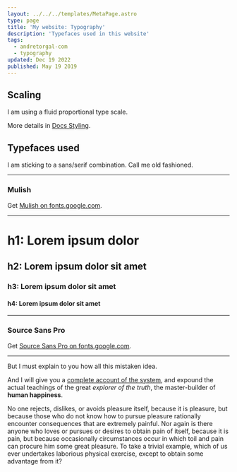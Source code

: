 ```yaml
---
layout: ../../../templates/MetaPage.astro
type: page
title: 'My website: Typography'
description: 'Typefaces used in this website'
tags:
  - andretorgal-com
  - typography
updated: Dec 19 2022
published: May 19 2019
---
```


## Scaling

I am using a fluid proportional type scale.

More details in [Docs Styling](/meta/docs/styling).

## Typefaces used

I am sticking to a sans/serif combination. Call me old fashioned.

---

### Mulish

Get [Mulish on fonts.google.com](https://fonts.google.com/specimen/Mulish).

---

<h1>h1: Lorem ipsum dolor</h1>
<h2>h2: Lorem ipsum dolor sit amet</h2>
<h3>h3: Lorem ipsum dolor sit amet</h3>
<h4>h4: Lorem ipsum dolor sit amet</h4>

---

### Source Sans Pro

Get [Source Sans Pro on fonts.google.com](https://fonts.google.com/specimen/Source+Sans+Pro).

---

<div className="large">But I must explain to you how all this mistaken idea.</div>

And I will give you a <a href="/meta">complete account of the system</a>, and expound the actual teachings of the great _explorer of the truth_, the master-builder of **human happiness**.

No one rejects, dislikes, or avoids pleasure itself, because it is pleasure, but because those who do not know how to pursue pleasure rationally encounter consequences that are extremely painful. Nor again is there anyone who loves or pursues or desires to obtain pain of itself, because it is pain, but because occasionally circumstances occur in which toil and pain can procure him some great pleasure. To take a trivial example, which of us ever undertakes laborious physical exercise, except to obtain some advantage from it?
